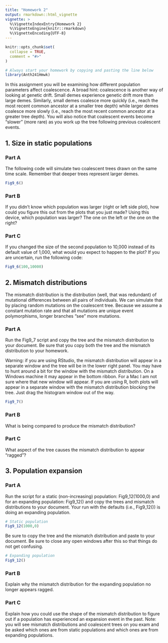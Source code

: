---
title: "Homework 2"
output: rmarkdown::html_vignette
vignette: >
  %\VignetteIndexEntry{Homework 2}
  %\VignetteEngine{knitr::rmarkdown}
  %\VignetteEncoding{UTF-8}
---

```{r, include = FALSE}
knitr::opts_chunk$set(
  collapse = TRUE,
  comment = "#>"
)
```

```{r eval=F}
# Always start your homework by copying and pasting the line below
library(Anth241Hmwk)
```

In this assignment you will be examining how different population 
parameters affect coalescence.  A broad hint: coalescence is another
way of looking at genetic drift.  Small demes experience genetic drift
more than large demes.  Similarly, small demes coalesce more quickly
(i.e., reach the most recent common ancestor at a smaller tree depth)
while larger demes coalesce more slowly (i.e., reach the most recent
common ancestor at a greater tree depth).  You will also notice that
coalescent events become "slower" (more rare) as you work up the tree
following previous coalescent events.

## 1. Size in static populations

### Part A

The following code will simulate two coalescent trees drawn on the
same time scale.  Remember that deeper trees represent larger demes.

```{r eval=FALSE}
Fig9_6()

```

### Part B
If you didn’t know which population was larger (right or left side
plot), how could you figure this out from the plots that you just made?
Using this device, which population was larger?  The one on the left or 
the one on the right?

### Part C
If you changed the size of the second population to 10,000 instead of
its default value of 1,000, what would you expect to happen to the plot?
If you are uncertain, run the following code:

```{r eval=FALSE}
Fig9_6(100,10000)
```

## 2. Mismatch distributions

The mismatch distribution is the distribution (well, that was redundant)
of mutational differences between all pairs of individuals.  We can 
simulate that by placing random mutations on the coalescent tree. 
Because we assume a constant mutation rate and that all mutations are
unique event polymorphisms, longer branches "see" more mutations.

### Part A
Run the Fig9_7 script and copy the tree and the mismatch distribution to
your document.  Be sure that you copy both the tree and the mismatch 
distribution to your homework.


Warning: if you are using RStudio, the mismatch distribution will appear
in a separate window and the tree will be in the lower right panel. You 
may have to hunt around a bit for the window with the mismatch
distribution.  On a Windows machine it may appear in the bottom ribbon.
For a Mac I am not sure where that new window will appear. If you are
using R, both plots will appear in a separate window with the mismatch
distribution blocking the tree. Just drag the histogram window out of
the way.

```{r eval=FALSE}
Fig9_7()
```

### Part B

What is being compared to produce the mismatch distribution?

### Part C

What aspect of the tree causes the mismatch distribution to appear 
“ragged”?

## 3. Population expansion

### Part A
Run the script for a static (non-increasing) population: Fig9_12(1000,0)
and for an expanding population: Fig9_12() and copy the trees and
mismatch distributions to your document. Your run with the defaults
(i.e., Fig9_12()) is doing an expanding population.

```{r eval=FALSE}
# Static population
Fig9_12(1000,0)
```

Be sure to copy the tree and the mismatch distribution and paste to your
document.  Be sure to close any open windows after this so that things
do not get confusing.

```{r eval=FALSE}
# Expanding population
Fig9_12()
```

### Part B
Explain why the mismatch distribution for the expanding population no
longer appears ragged.

### Part C
Explain how you could use the shape of the mismatch distribution to
figure out if a population has experienced an expansion event in the
past.  Note: you will see mismatch distributions and coalescent trees
on you exam and be asked which ones are from static populations and
which ones are from expanding populations.
